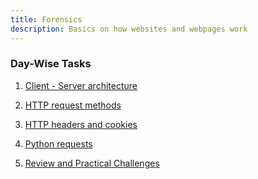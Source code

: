 ```yaml
---
title: Forensics
description: Basics on how websites and webpages work
---
```


### Day-Wise Tasks


<Steps>

1.  [Client - Server architecture](./day-1)

2.  [HTTP request methods](./day-2)

3.  [HTTP headers and cookies](./day-3)

4.  [Python requests](./day-4)

5.  [Review and Practical Challenges](./day-5)
</Steps>




